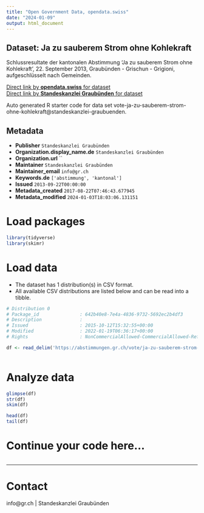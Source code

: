 ```yaml
---
title: "Open Government Data, opendata.swiss"
date: "2024-01-09"
output: html_document
---
```


## Dataset: Ja zu sauberem Strom ohne Kohlekraft

Schlussresultate der kantonalen Abstimmung 'Ja zu sauberem Strom ohne Kohlekraft', 22. September 2013, Graubünden - Grischun - Grigioni, aufgeschlüsselt nach Gemeinden.

[Direct link by **opendata.swiss** for dataset](https://opendata.swiss/de/dataset/ja-zu-sauberem-strom-ohne-kohlekraft)<br>
[Direct link by **Standeskanzlei Graubünden** for dataset](https://abstimmungen.gr.ch/vote/ja-zu-sauberem-strom-ohne-kohlekraft/data)

Auto generated R starter code for data set vote-ja-zu-sauberem-strom-ohne-kohlekraft@standeskanzlei-graubuenden.

## Metadata

- **Publisher** `Standeskanzlei Graubünden`
- **Organization.display_name.de** `Standeskanzlei Graubünden`
- **Organization.url** ``
- **Maintainer** `Standeskanzlei Graubünden`
- **Maintainer_email** `info@gr.ch`
- **Keywords.de** `['abstimmung', 'kantonal']`
- **Issued** `2013-09-22T00:00:00`
- **Metadata_created** `2017-08-22T07:46:43.677945`
- **Metadata_modified** `2024-01-03T18:03:06.131151`


# Load packages

```r

library(tidyverse)
library(skimr)

```

# Load data

-   The dataset has 1 distribution(s) in CSV format.
-   All available CSV distributions are listed below and can be read into a tibble.

```r

# Distribution 0
# Package_id               : 642b40e8-7e4a-4836-9732-5692ec2b4df3
# Description              : 
# Issued                   : 2015-10-12T15:32:55+00:00
# Modified                 : 2022-01-19T06:36:17+00:00
# Rights                   : NonCommercialAllowed-CommercialAllowed-ReferenceRequired

df <- read_delim('https://abstimmungen.gr.ch/vote/ja-zu-sauberem-strom-ohne-kohlekraft/data-csv')



```

# Analyze data

```r

glimpse(df)
str(df)
skim(df)

head(df)
tail(df)

```

# Continue your code here...

```r

```

------------------------------------------------------------------------

# Contact

info@gr.ch | Standeskanzlei Graubünden
